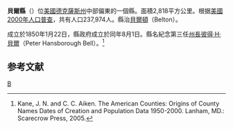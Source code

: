 {{noteTA
|T=zh-hans:贝尔县 (得克萨斯州);zh-hk:貝爾縣 (德克薩斯州);zh-tw:貝爾郡 (德克薩斯州);
}}
{{Otheruses|貝爾縣|subject=美國德克薩斯州的一個縣|other=同名的縣}}<!--
[[File:Map_of_Texas_highlighting_Bell_County.svg|right]]-->
{{Infobox U.S. County
|county  = 貝爾縣
|state = 德克薩斯州
|en county  = Bell County
|en state = Texas
|founded year =
|seat wl = Belton
|area = 2,818 [[km²|km²]] (1,088 [[square_mile|mi²]])
|area land = 2,745 km² (1,060 mi²)
|area water = 73 km² (28 mi²)
|area percentage = 2.59%
|census yr = 2000
|pop = 237,974
|density = 87
|web = www.bellcountytx.com
}}
'''貝爾縣'''（{{lang-en|Bell County}}）位[[美國|美國]][[德克薩斯州|德克薩斯州]]中部偏東的一個縣。面積2,818平方公里。根据[[美國2000年人口普查|美國2000年人口普查]]，共有人口237,974人。縣治[[貝爾頓_(德克薩斯州)|貝爾頓]]（Belton）。

成立於1850年1月22日，縣政府成立於同年8月1日。縣名紀念第三任[[德克薩斯州州長|州長]][[彼得·H·貝爾|彼得·H·貝爾]]（Peter Hansborough Bell）。<ref>Kane, J. N. and C. C. Aiken. The American Counties: Origins of County Names Dates of Creation and Population Data 1950-2000. Lanham, MD.: Scarecrow Press, 2005.</ref>

== 参考文献 ==
<div class="references-small">
<references />
</div>
{{貝爾縣 (德克薩斯州)}}
{{Texas}}
{{Texas-stub}}
[[Category:得克萨斯州行政区划|B]]